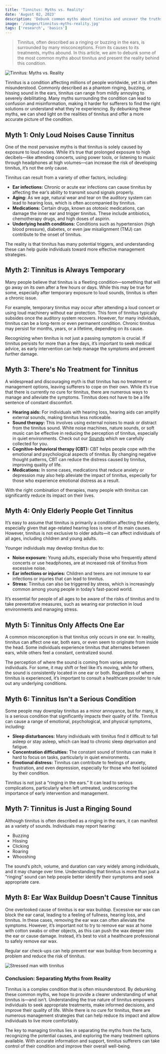 ```yaml
---
title: 'Tinnitus: Myths vs. Reality'
date: 'August 02, 2023'
description: 'Debunk common myths about tinnitus and uncover the truths behind this condition to better understand its causes and treatments.'
image: '/images/tinnitus-myths-reality.jpg'
tags: ['research', 'basics']
---
```


<Blockquote>
  Tinnitus, often described as a ringing or buzzing in the ears, is surrounded
  by many misconceptions. From its causes to its treatments, myths abound. In
  this article, we aim to debunk some of the most common myths about tinnitus
  and present the reality behind this condition.
</Blockquote>

<Image
  src="/images/tinnitus-myths-reality.jpg"
  alt="Tinnitus: Myths vs. Reality"
/>

Tinnitus is a condition affecting millions of people worldwide, yet it is often misunderstood. Commonly described as a phantom ringing, buzzing, or hissing sound in the ears, tinnitus can range from mildly annoying to severely debilitating. Many myths surrounding the condition can lead to confusion and misinformation, making it harder for sufferers to find the right solutions or understand what they're experiencing. By debunking these myths, we can shed light on the realities of tinnitus and offer a more accurate picture of the condition.

## <Highlighter>Myth 1: Only Loud Noises Cause Tinnitus</Highlighter>

One of the most pervasive myths is that tinnitus is solely caused by exposure to loud noises. While it’s true that prolonged exposure to high decibels—like attending concerts, using power tools, or listening to music through headphones at high volumes—can increase the risk of developing tinnitus, it’s not the only cause.

Tinnitus can result from a variety of other factors, including:

- **Ear infections:** Chronic or acute ear infections can cause tinnitus by affecting the ear’s ability to transmit sound signals properly.
- **Aging:** As we age, natural wear and tear on the auditory system can lead to hearing loss, which is often accompanied by tinnitus.
- **Medications:** Certain drugs, known as ototoxic medications, can damage the inner ear and trigger tinnitus. These include antibiotics, chemotherapy drugs, and high doses of aspirin.
- **Underlying health conditions:** Conditions such as hypertension (high blood pressure), diabetes, or even jaw misalignment (TMJ) can contribute to the onset of tinnitus.

The reality is that tinnitus has many potential triggers, and understanding these can help guide individuals toward more effective management strategies.

<AdComponent />

## <Highlighter>Myth 2: Tinnitus is Always Temporary</Highlighter>

Many people believe that tinnitus is a fleeting condition—something that will go away on its own after a few hours or days. While this may be true for some, especially after temporary exposure to loud sounds, tinnitus is often a chronic issue.

For example, temporary tinnitus may occur after attending a loud concert or using loud machinery without ear protection. This form of tinnitus typically subsides once the auditory system recovers. However, for many individuals, tinnitus can be a long-term or even permanent condition. Chronic tinnitus may persist for months, years, or a lifetime, depending on its cause.

Recognizing when tinnitus is not just a passing symptom is crucial. If tinnitus persists for more than a few days, it’s important to seek medical advice, as early intervention can help manage the symptoms and prevent further damage.

## <Highlighter>Myth 3: There's No Treatment for Tinnitus</Highlighter>

A widespread and discouraging myth is that tinnitus has no treatment or management options, leaving sufferers to cope on their own. While it’s true that there is currently no cure for tinnitus, there are numerous ways to manage and alleviate the symptoms. Tinnitus does not have to be a life sentence of constant discomfort.

- **Hearing aids:** For individuals with hearing loss, hearing aids can amplify external sounds, making tinnitus less noticeable.
- **Sound therapy:** This involves using external noises to mask or distract from the tinnitus sound. White noise machines, nature sounds, or soft music can be effective in reducing the perception of tinnitus, especially in quiet environments. Check out our [Sounds](/zen) which we carefully collected for you.
- **Cognitive-behavioral therapy (CBT):** CBT helps people cope with the emotional and psychological aspects of tinnitus. By changing negative thought patterns, CBT can reduce the distress caused by tinnitus, improving quality of life.
- **Medications:** In some cases, medications that reduce anxiety or depression may also help alleviate the impact of tinnitus, especially for those who experience emotional distress as a result.

With the right combination of therapies, many people with tinnitus can significantly reduce its impact on their lives.

## <Highlighter>Myth 4: Only Elderly People Get Tinnitus</Highlighter>

It’s easy to assume that tinnitus is primarily a condition affecting the elderly, especially given that age-related hearing loss is one of its main causes. However, tinnitus is not exclusive to older adults—it can affect individuals of all ages, including children and young adults.

Younger individuals may develop tinnitus due to:

- **Noise exposure:** Young adults, especially those who frequently attend concerts or use headphones, are at increased risk of tinnitus from excessive noise.
- **Ear infections or injuries:** Children and teens are not immune to ear infections or injuries that can lead to tinnitus.
- **Stress:** Tinnitus can also be triggered by stress, which is increasingly common among young people in today’s fast-paced world.

It’s essential for people of all ages to be aware of the risks of tinnitus and to take preventative measures, such as wearing ear protection in loud environments and managing stress.

<AdComponent />

## <Highlighter>Myth 5: Tinnitus Only Affects One Ear</Highlighter>

A common misconception is that tinnitus only occurs in one ear. In reality, tinnitus can affect one ear, both ears, or even seem to originate from inside the head. Some individuals experience tinnitus that alternates between ears, while others feel a constant, centralized sound.

The perception of where the sound is coming from varies among individuals. For some, it may shift or feel like it’s moving, while for others, the sound is consistently located in one ear or both. Regardless of where tinnitus is experienced, it’s important to consult a healthcare provider to rule out any underlying conditions.

## <Highlighter>Myth 6: Tinnitus Isn't a Serious Condition</Highlighter>

Some people may downplay tinnitus as a minor annoyance, but for many, it is a serious condition that significantly impacts their quality of life. Tinnitus can cause a range of emotional, psychological, and physical symptoms, including:

- **Sleep disturbances:** Many individuals with tinnitus find it difficult to fall asleep or stay asleep, which can lead to chronic sleep deprivation and fatigue.
- **Concentration difficulties:** The constant sound of tinnitus can make it hard to focus on tasks, particularly in quiet environments.
- **Emotional distress:** Tinnitus can contribute to feelings of anxiety, frustration, and even depression, especially for those who feel isolated by their condition.

Tinnitus is not just a “ringing in the ears.” It can lead to serious complications, particularly when left untreated, underscoring the importance of early intervention and management.

## <Highlighter>Myth 7: Tinnitus is Just a Ringing Sound</Highlighter>

Although tinnitus is often described as a ringing in the ears, it can manifest as a variety of sounds. Individuals may report hearing:

- Buzzing
- Hissing
- Clicking
- Roaring
- Whooshing

The sound’s pitch, volume, and duration can vary widely among individuals, and it may change over time. Understanding that tinnitus is more than just a “ringing” sound can help people better identify their symptoms and seek appropriate care.

<AdComponent />

## <Highlighter>Myth 8: Ear Wax Buildup Doesn't Cause Tinnitus</Highlighter>

One overlooked cause of tinnitus is ear wax buildup. Excessive ear wax can block the ear canal, leading to a feeling of fullness, hearing loss, and tinnitus. In these cases, removing the ear wax can often alleviate the symptoms. However, it’s important not to try to remove ear wax at home with cotton swabs or other objects, as this can push the wax deeper into the ear or cause damage. Instead, it’s best to visit a healthcare professional to safely remove ear wax.

Regular ear check-ups can help prevent ear wax buildup from becoming a problem and reduce the risk of tinnitus.

<Image src="/images/stress-tinnitus-man.jpg" alt="Stressed man with tinnitus" />

### Conclusion: Separating Myths from Reality

Tinnitus is a complex condition that is often misunderstood. By debunking these common myths, we hope to provide a clearer understanding of what tinnitus is—and isn’t. Understanding the true nature of tinnitus empowers individuals to seek appropriate treatments, make informed decisions, and improve their quality of life. While there is no cure for tinnitus, there are numerous management strategies that can help reduce its impact and allow individuals to live more comfortably.

The key to managing tinnitus lies in separating the myths from the facts, recognizing the potential causes, and exploring the many treatment options available. With accurate information and support, tinnitus sufferers can take control of their condition and improve their overall well-being.
